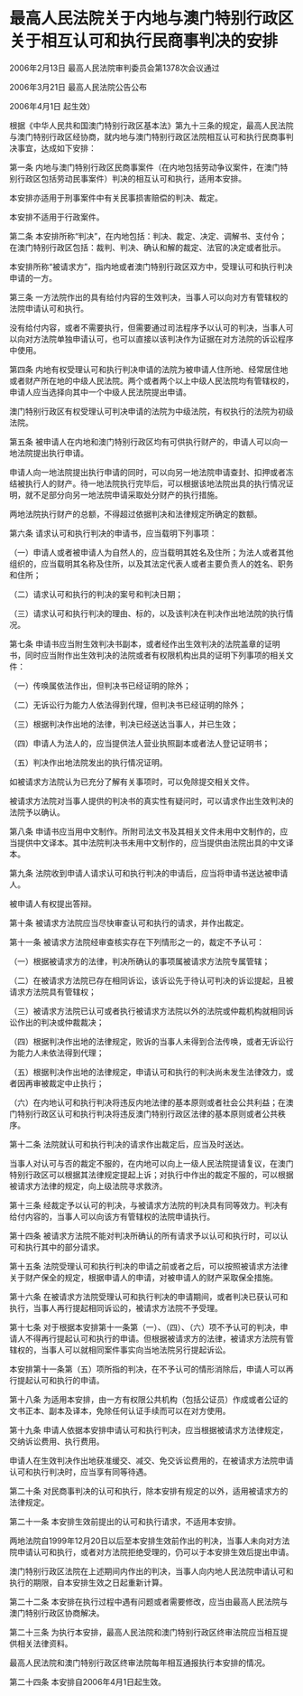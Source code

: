 # 最高人民法院关于内地与澳门特别行政区关于相互认可和执行民商事判决的安排

2006年2月13日 最高人民法院审判委员会第1378次会议通过

2006年3月21日 最高人民法院公告公布

2006年4月1日 起生效）

  

根据《中华人民共和国澳门特别行政区基本法》第九十三条的规定，最高人民法院与澳门特别行政区经协商，就内地与澳门特别行政区法院相互认可和执行民商事判决事宜，达成如下安排：

第一条 内地与澳门特别行政区民商事案件（在内地包括劳动争议案件，在澳门特别行政区包括劳动民事案件）判决的相互认可和执行，适用本安排。

本安排亦适用于刑事案件中有关民事损害赔偿的判决、裁定。

本安排不适用于行政案件。

第二条 本安排所称“判决”，在内地包括：判决、裁定、决定、调解书、支付令；在澳门特别行政区包括：裁判、判决、确认和解的裁定、法官的决定或者批示。

本安排所称“被请求方”，指内地或者澳门特别行政区双方中，受理认可和执行判决申请的一方。

第三条 一方法院作出的具有给付内容的生效判决，当事人可以向对方有管辖权的法院申请认可和执行。

没有给付内容，或者不需要执行，但需要通过司法程序予以认可的判决，当事人可以向对方法院单独申请认可，也可以直接以该判决作为证据在对方法院的诉讼程序中使用。

第四条 内地有权受理认可和执行判决申请的法院为被申请人住所地、经常居住地或者财产所在地的中级人民法院。两个或者两个以上中级人民法院均有管辖权的，申请人应当选择向其中一个中级人民法院提出申请。

澳门特别行政区有权受理认可判决申请的法院为中级法院，有权执行的法院为初级法院。

第五条 被申请人在内地和澳门特别行政区均有可供执行财产的，申请人可以向一地法院提出执行申请。

申请人向一地法院提出执行申请的同时，可以向另一地法院申请查封、扣押或者冻结被执行人的财产。待一地法院执行完毕后，可以根据该地法院出具的执行情况证明，就不足部分向另一地法院申请采取处分财产的执行措施。

两地法院执行财产的总额，不得超过依据判决和法律规定所确定的数额。

第六条 请求认可和执行判决的申请书，应当载明下列事项：

（一）申请人或者被申请人为自然人的，应当载明其姓名及住所；为法人或者其他组织的，应当载明其名称及住所，以及其法定代表人或者主要负责人的姓名、职务和住所；

（二）请求认可和执行的判决的案号和判决日期；

（三）请求认可和执行判决的理由、标的，以及该判决在判决作出地法院的执行情况。

第七条 申请书应当附生效判决书副本，或者经作出生效判决的法院盖章的证明书，同时应当附作出生效判决的法院或者有权限机构出具的证明下列事项的相关文件：

（一）传唤属依法作出，但判决书已经证明的除外；

（二）无诉讼行为能力人依法得到代理，但判决书已经证明的除外；

（三）根据判决作出地的法律，判决已经送达当事人，并已生效；

（四）申请人为法人的，应当提供法人营业执照副本或者法人登记证明书；

（五）判决作出地法院发出的执行情况证明。

如被请求方法院认为已充分了解有关事项时，可以免除提交相关文件。

被请求方法院对当事人提供的判决书的真实性有疑问时，可以请求作出生效判决的法院予以确认。

第八条 申请书应当用中文制作。所附司法文书及其相关文件未用中文制作的，应当提供中文译本。其中法院判决书未用中文制作的，应当提供由法院出具的中文译本。

第九条 法院收到申请人请求认可和执行判决的申请后，应当将申请书送达被申请人。

被申请人有权提出答辩。

第十条 被请求方法院应当尽快审查认可和执行的请求，并作出裁定。

第十一条 被请求方法院经审查核实存在下列情形之一的，裁定不予认可：

（一）根据被请求方的法律，判决所确认的事项属被请求方法院专属管辖；

（二）在被请求方法院已存在相同诉讼，该诉讼先于待认可判决的诉讼提起，且被请求方法院具有管辖权；

（三）被请求方法院已认可或者执行被请求方法院以外的法院或仲裁机构就相同诉讼作出的判决或仲裁裁决；

（四）根据判决作出地的法律规定，败诉的当事人未得到合法传唤，或者无诉讼行为能力人未依法得到代理；

（五）根据判决作出地的法律规定，申请认可和执行的判决尚未发生法律效力，或者因再审被裁定中止执行；

（六）在内地认可和执行判决将违反内地法律的基本原则或者社会公共利益；在澳门特别行政区认可和执行判决将违反澳门特别行政区法律的基本原则或者公共秩序。

第十二条 法院就认可和执行判决的请求作出裁定后，应当及时送达。

当事人对认可与否的裁定不服的，在内地可以向上一级人民法院提请复议，在澳门特别行政区可以根据其法律规定提起上诉；对执行中作出的裁定不服的，可以根据被请求方法律的规定，向上级法院寻求救济。

第十三条 经裁定予以认可的判决，与被请求方法院的判决具有同等效力。判决有给付内容的，当事人可以向该方有管辖权的法院申请执行。

第十四条 被请求方法院不能对判决所确认的所有请求予以认可和执行时，可以认可和执行其中的部分请求。

第十五条 法院受理认可和执行判决的申请之前或者之后，可以按照被请求方法律关于财产保全的规定，根据申请人的申请，对被申请人的财产采取保全措施。

第十六条 在被请求方法院受理认可和执行判决的申请期间，或者判决已获认可和执行，当事人再行提起相同诉讼的，被请求方法院不予受理。

第十七条 对于根据本安排第十一条第（一）、（四）、（六）项不予认可的判决，申请人不得再行提起认可和执行的申请。但根据被请求方的法律，被请求方法院有管辖权的，当事人可以就相同案件事实向当地法院另行提起诉讼。

本安排第十一条第（五）项所指的判决，在不予认可的情形消除后，申请人可以再行提起认可和执行的申请。

第十八条 为适用本安排，由一方有权限公共机构（包括公证员）作成或者公证的文书正本、副本及译本，免除任何认证手续而可以在对方使用。

第十九条 申请人依据本安排申请认可和执行判决，应当根据被请求方法律规定，交纳诉讼费用、执行费用。

申请人在生效判决作出地获准缓交、减交、免交诉讼费用的，在被请求方法院申请认可和执行判决时，应当享有同等待遇。

第二十条 对民商事判决的认可和执行，除本安排有规定的以外，适用被请求方的法律规定。

第二十一条 本安排生效前提出的认可和执行请求，不适用本安排。

两地法院自1999年12月20日以后至本安排生效前作出的判决，当事人未向对方法院申请认可和执行，或者对方法院拒绝受理的，仍可以于本安排生效后提出申请。

澳门特别行政区法院在上述期间内作出的判决，当事人向内地人民法院申请认可和执行的期限，自本安排生效之日起重新计算。

第二十二条 本安排在执行过程中遇有问题或者需要修改，应当由最高人民法院与澳门特别行政区协商解决。

第二十三条 为执行本安排，最高人民法院和澳门特别行政区终审法院应当相互提供相关法律资料。

最高人民法院和澳门特别行政区终审法院每年相互通报执行本安排的情况。

第二十四条 本安排自2006年4月1日起生效。
